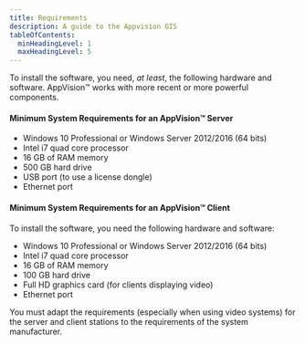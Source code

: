 ```yaml
---
title: Requirements
description: A guide to the Appvision GIS
tableOfContents:
  minHeadingLevel: 1
  maxHeadingLevel: 5
---
```



To install the software, you need, _at least_, the following hardware and software. AppVision™ works with more recent or more powerful components.

#### Minimum System Requirements for an AppVision™ Server

- Windows 10 Professional or Windows Server 2012/2016 (64 bits)
- Intel i7 quad core processor
- 16 GB of RAM memory
- 500 GB hard drive
- USB port (to use a license dongle)
- Ethernet port

#### Minimum System Requirements for an AppVision™ Client

To install the software, you need the following hardware and software:

- Windows 10 Professional or Windows Server 2012/2016 (64 bits)
- Intel i7 quad core processor
- 16 GB of RAM memory
- 100 GB hard drive
- Full HD graphics card (for clients displaying video)
- Ethernet port

You must adapt the requirements (especially when using video systems) for the server and client stations to the requirements of the system manufacturer.
